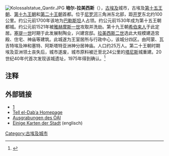 {{coord|30|48|00|N|31|50|00|E|display=title}}
{{Infobox settlement
|name          =培尔-拉美西斯
|other_name             =派拉姆西
|pushpin_map            = Egypt<!-- the name of a location map as per http://en.wikipedia.org/wiki/Template:Location_map -->
|pushpin_label_position =bottom
|pushpin_mapsize        =300
|pushpin_map_caption    =地理地图
|coordinates_region     = EG
|subdivision_type       = 国家
|subdivision_name       = {{flag|Egypt}}
|latd=30|latm=48|lats=00|latNS=N
|longd=31|longm=50|longs=00|longEW=E
}} 
[[File:Kolossalstatue_Qantir.JPG|thumb]]
'''培尔-拉美西斯'''（{{lang-en|Pi-Ramesses}}），[[古埃及|古埃及]]城市，古埃及[[第十五王朝|第十五王朝]]、[[第十九王朝|第十九王朝]]和[[第二十王朝|第二十王朝]]首都。位于[[尼罗河|尼罗河]]三角洲东北部，距[[开罗|开罗]]东北约100公里。约公元前1700年该地为[[巴勒斯坦|巴勒斯坦]]人占领。约公元前1530年成为第十五王朝都城。约公元前1521年被[[雅赫摩斯一世|雅赫摩斯一世]]攻取并洗劫。第十九王朝[[希伯来人|希伯来人]]于此定居。[[塞提一世|塞提一世]]时期于此发展制陶业，兴建宫邸。[[拉美西斯二世|拉美西斯二世]]选此大规模建造宫殿、住宅、神庙等建筑。此城遂为王室居所与行政中心，该城分四区。由阿蒙、瓦吉特埃及神和塞特、阿斯塔特亚洲神分居神庙。人口约25万人。第二十王朝时期埃及亚洲领土丧失后，城市遂废，城市原料被迁至北24公里的[[塔尼斯|塔尼斯]]城重建。20世纪40年代首次发现该城遗址，1975年得到确认。<ref>{{Cite web |url=http://www.imdb.com/title/tt0871924/ |title=存档副本 |accessdate=2012-03-03 |archive-date=2020-08-07 |archive-url=https://web.archive.org/web/20200807160012/https://www.imdb.com/title/tt0871924/ |dead-url=no }}</ref>

==注释==
{{Reflist}}

==外部链接==
* [http://www.imdb.com/title/tt0871924/] {{Wayback|url=http://www.imdb.com/title/tt0871924/ |date=20200807160012 }} 
*[http://www.auaris.at/ Tell el-Dabʿa Homepage] {{Wayback|url=http://www.auaris.at/ |date=20200217020049 }} 
* [http://www.auaris.at/index.html Ausgrabungen des ÖAI] {{Wayback|url=http://www.auaris.at/index.html |date=20200216221801 }}
* [http://www.bibleorigins.net/RamesesMapAvaris.html Einige Karten der Stadt] {{Wayback|url=http://www.bibleorigins.net/RamesesMapAvaris.html |date=20200821203558 }} (englisch)

{{DEFAULTSORT: Pi-Ramesses}}
[[Category:古埃及城市|Category:古埃及城市]]